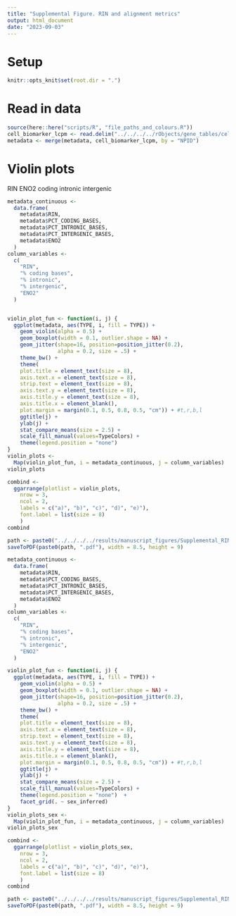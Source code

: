 ```yaml
---
title: "Supplemental Figure. RIN and alignment metrics"
output: html_document
date: "2023-09-03"
---
```


# Setup
```r
knitr::opts_knit$set(root.dir = ".")
```
# Read in data
```r
source(here::here("scripts/R", "file_paths_and_colours.R"))
cell_biomarker_lcpm <- read.delim("../../../../rObjects/gene_tables/cell_biomarker_cpm.txt", sep = "\t")
metadata <- merge(metadata, cell_biomarker_lcpm, by = "NPID")
```
# Violin plots
RIN
ENO2
coding
intronic
intergenic
```r
metadata_continuous <-
  data.frame(
    metadata$RIN,
    metadata$PCT_CODING_BASES,
    metadata$PCT_INTRONIC_BASES,
    metadata$PCT_INTERGENIC_BASES,
    metadata$ENO2
  )
column_variables <-
  c(
    "RIN",
    "% coding bases",
    "% intronic",
    "% intergenic", 
    "ENO2"
  )


violin_plot_fun <- function(i, j) {
  ggplot(metadata, aes(TYPE, i, fill = TYPE)) +
    geom_violin(alpha = 0.5) +
    geom_boxplot(width = 0.1, outlier.shape = NA) + 
    geom_jitter(shape=16, position=position_jitter(0.2), 
                alpha = 0.2, size = .5) +
    theme_bw() + 
    theme(
    plot.title = element_text(size = 8),
    axis.text.x = element_text(size = 8),
    strip.text = element_text(size = 8), 
    axis.text.y = element_text(size = 8),
    axis.title.y = element_text(size = 8),
    axis.title.x = element_blank(),
    plot.margin = margin(0.1, 0.5, 0.8, 0.5, "cm")) + #t,r,b,l
    ggtitle(j) +
    ylab(j) +
    stat_compare_means(size = 2.5) +
    scale_fill_manual(values=TypeColors) +
    theme(legend.position = "none")
}
violin_plots <-
  Map(violin_plot_fun, i = metadata_continuous, j = column_variables)
violin_plots
```


```r
combind <-
  ggarrange(plotlist = violin_plots,
    nrow = 3,
    ncol = 2,
    labels = c("a)", "b)", "c)", "d)", "e)"), 
    font.label = list(size = 8)
    )
combind

path <- paste0("../../../../results/manuscript_figures/Supplemental_RIN_alignment")
saveToPDF(paste0(path, ".pdf"), width = 8.5, height = 9)
```

```r
metadata_continuous <-
  data.frame(
    metadata$RIN,
    metadata$PCT_CODING_BASES,
    metadata$PCT_INTRONIC_BASES,
    metadata$PCT_INTERGENIC_BASES, 
    metadata$ENO2
  )
column_variables <-
  c(
    "RIN",
    "% coding bases",
    "% intronic",
    "% intergenic",
    "ENO2"
  )

violin_plot_fun <- function(i, j) {
  ggplot(metadata, aes(TYPE, i, fill = TYPE)) +
    geom_violin(alpha = 0.5) +
    geom_boxplot(width = 0.1, outlier.shape = NA) + 
    geom_jitter(shape=16, position=position_jitter(0.2), 
                alpha = 0.2, size = .5) +
    theme_bw() + 
    theme(
    plot.title = element_text(size = 8),
    axis.text.x = element_text(size = 8),
    strip.text = element_text(size = 8), 
    axis.text.y = element_text(size = 8),
    axis.title.y = element_text(size = 8),
    axis.title.x = element_blank(),
    plot.margin = margin(0.1, 0.5, 0.8, 0.5, "cm")) + #t,r,b,l
    ggtitle(j) +
    ylab(j) +
    stat_compare_means(size = 2.5) +
    scale_fill_manual(values=TypeColors) +
    theme(legend.position = "none")  +
    facet_grid(. ~ sex_inferred)
}
violin_plots_sex <-
  Map(violin_plot_fun, i = metadata_continuous, j = column_variables)
violin_plots_sex
```

```r
combind <-
  ggarrange(plotlist = violin_plots_sex,
    nrow = 3,
    ncol = 2,
    labels = c("a)", "b)", "c)", "d)", "e)"), 
    font.label = list(size = 8)
    )
combind

path <- paste0("../../../../results/manuscript_figures/Supplemental_RIN_alignment_sex")
saveToPDF(paste0(path, ".pdf"), width = 8.5, height = 9)
```
```r
```